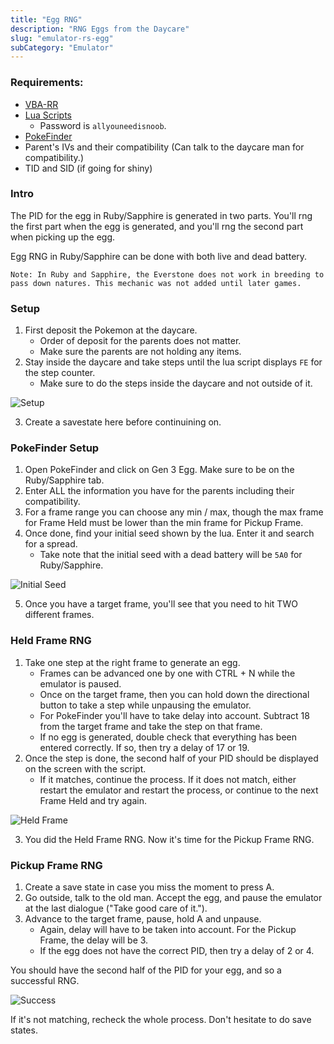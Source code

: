 ```yaml
---
title: "Egg RNG"
description: "RNG Eggs from the Daycare"
slug: "emulator-rs-egg"
subCategory: "Emulator"
---
```


### Requirements:

- [VBA-RR](https://code.google.com/archive/p/vba-rerecording/downloads)
- [Lua Scripts](https://pokerng.forumcommunity.net/?t=56443955&p=396434940)
  - Password is `allyouneedisnoob`.
- [PokeFinder](https://github.com/Admiral-Fish/PokeFinder/releases)
- Parent's IVs and their compatibility (Can talk to the daycare man for compatibility.)
- TID and SID (if going for shiny)

### Intro

The PID for the egg in Ruby/Sapphire is generated in two parts. You'll rng the first part when the egg is generated, and you'll rng the second part when picking up the egg.

Egg RNG in Ruby/Sapphire can be done with both live and dead battery.

```
Note: In Ruby and Sapphire, the Everstone does not work in breeding to pass down natures. This mechanic was not added until later games.
```

### Setup

1. First deposit the Pokemon at the daycare.
   - Order of deposit for the parents does not matter.
   - Make sure the parents are not holding any items.
2. Stay inside the daycare and take steps until the lua script displays `FE` for the step counter.
   - Make sure to do the steps inside the daycare and not outside of it.

![Setup](/images/Ruby-Sapphire/Egg/Setup.png)

3. Create a savestate here before continuining on.

### PokeFinder Setup

1. Open PokeFinder and click on Gen 3 Egg. Make sure to be on the Ruby/Sapphire tab.
2. Enter ALL the information you have for the parents including their compatibility.
3. For a frame range you can choose any min / max, though the max frame for Frame Held must be lower than the min frame for Pickup Frame.
4. Once done, find your initial seed shown by the lua. Enter it and search for a spread.
   - Take note that the initial seed with a dead battery will be `5A0` for Ruby/Sapphire.

![Initial Seed](/images/Ruby-Sapphire/Egg/Initial-Seed.png)

5. Once you have a target frame, you'll see that you need to hit TWO different frames.

### Held Frame RNG

1. Take one step at the right frame to generate an egg.
   - Frames can be advanced one by one with CTRL + N while the emulator is paused.
   - Once on the target frame, then you can hold down the directional button to take a step while unpausing the emulator.
   - For PokeFinder you'll have to take delay into account. Subtract 18 from the target frame and take the step on that frame.
   - If no egg is generated, double check that everything has been entered correctly. If so, then try a delay of 17 or 19.
2. Once the step is done, the second half of your PID should be displayed on the screen with the script.
   - If it matches, continue the process. If it does not match, either restart the emulator and restart the process, or continue to the next Frame Held and try again.

![Held Frame](/images/Ruby-Sapphire/Egg/Held.png)

3. You did the Held Frame RNG. Now it's time for the Pickup Frame RNG.

### Pickup Frame RNG

1. Create a save state in case you miss the moment to press A.
2. Go outside, talk to the old man. Accept the egg, and pause the emulator at the last dialogue ("Take good care of it.").
3. Advance to the target frame, pause, hold A and unpause.
   - Again, delay will have to be taken into account. For the Pickup Frame, the delay will be 3.
   - If the egg does not have the correct PID, then try a delay of 2 or 4.

You should have the second half of the PID for your egg, and so a successful RNG.

![Success](/images/Ruby-Sapphire/Egg/Success.png)

If it's not matching, recheck the whole process. Don't hesitate to do save states.
